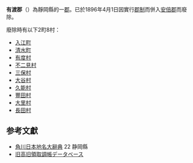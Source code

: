 {{日本郡 (廢除)
| 郡=有渡郡
| 日文原名=有渡郡
| 平假名=うどぐん
| 羅馬字拼音=Udo-gun
| 都道府縣=靜岡縣
| 支廳=
| 廢除時間 = 1896年4月1日
| 廢除理由 = 實行郡制
| 廢除時處置 = '''有渡郡''' → [[安倍郡|安倍郡]]
| 現在自治體 = 靜岡市
| 町=2
| 村=8
| 經度=
| 緯度=
| 地圖=
}}
'''有渡郡'''（{{jpn|j=有渡郡|hg=うどぐん|rm=Udo gun|f=y}}）為靜岡縣的一[[郡|郡]]。已於1896年4月1日因實行[[郡制|郡制]]而併入[[安倍郡|安倍郡]]而廢除。

廢除時有以下2町8村：
*[[入江町|入江町]]
*[[清水町_(静岡縣安倍郡)|清水町]]
*[[有度村|有度村]]
*[[不二見村|不二見村]]
*[[三保村_(静岡縣)|三保村]]
*[[大谷村_(静岡縣)|大谷村]]
*[[久能村|久能村]]
*[[豐田村_(静岡縣安倍郡)|豐田村]]
*[[大里村_(静岡縣)|大里村]]
*[[長田村_(静岡縣)|長田村]]

== 参考文獻 ==
* [[角川日本地名大辭典|角川日本地名大辭典]] 22 静岡縣
* [http://www.rekihaku.ac.jp/up-cgi/login.pl?p=param/kyud/db_param 旧高旧領取調帳データベース] {{Wayback|url=http://www.rekihaku.ac.jp/up-cgi/login.pl?p=param%2Fkyud%2Fdb_param |date=20200825042351 }}

{{駿河國的郡}}
{{靜岡縣}}